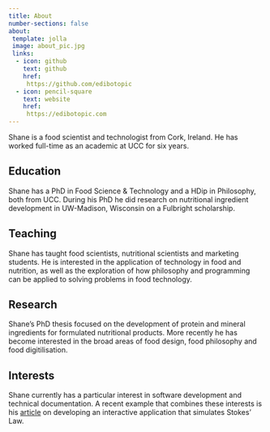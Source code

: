 ```yaml
---
title: About
number-sections: false
about:
 template: jolla
 image: about_pic.jpg
 links:
  - icon: github
    text: github
    href:
     https://github.com/edibotopic
  - icon: pencil-square
    text: website
    href:
     https://edibotopic.com
---
```


Shane is a food scientist and technologist from Cork, Ireland.
He has worked full-time as an academic at UCC for six years.

## Education

Shane has a PhD in Food Science & Technology and
a HDip in Philosophy, both from UCC.
During his PhD he did research on nutritional ingredient
development in UW-Madison, Wisconsin on a Fulbright scholarship.

## Teaching

Shane has taught food scientists, nutritional scientists and 
marketing students. He is interested
in the application of technology in food and nutrition, as
well as the exploration of how philosophy and programming 
can be applied to solving problems in food technology.

## Research

Shane's PhD thesis focused on the development of protein and
mineral ingredients for formulated nutritional products. More
recently he has become interested in the broad areas of food 
design, food philosophy and food digitilisation.

## Interests

Shane currently has a particular interest in software development and
technical documentation.
A recent example that combines these interests is his 
[article](https://pubs.acs.org/doi/10.1021/acs.jchemed.2c01201)
on developing an interactive application that simulates Stokes' Law.
